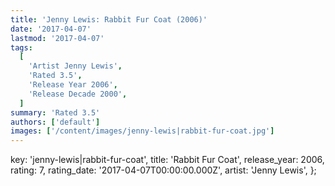 ```yaml
---
title: 'Jenny Lewis: Rabbit Fur Coat (2006)'
date: '2017-04-07'
lastmod: '2017-04-07'
tags:
  [
    'Artist Jenny Lewis',
    'Rated 3.5',
    'Release Year 2006',
    'Release Decade 2000',
  ]
summary: 'Rated 3.5'
authors: ['default']
images: ['/content/images/jenny-lewis|rabbit-fur-coat.jpg']
---
```


  key: 'jenny-lewis|rabbit-fur-coat',
  title: 'Rabbit Fur Coat',
  release_year: 2006,
  rating: 7,
  rating_date: '2017-04-07T00:00:00.000Z',
  artist: 'Jenny Lewis',
};

<MusicRating data={data} />
